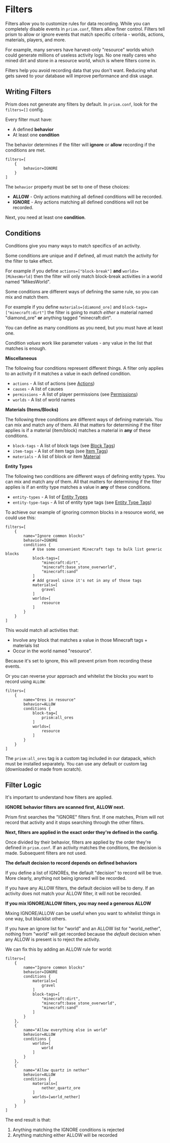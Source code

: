 
# Filters

Filters allow you to customize rules for data recording. While you can completely disable events in `prism.conf`, filters allow finer control. Filters tell prism to allow or ignore events that match specific criteria - worlds, actions, materials, players, and more.

For example, many servers have harvest-only "resource" worlds which could generate millions of useless activity logs. No one really cares who mined dirt and stone in a resource world, which is where filters come in.

Filters help you avoid recording data that you don't want. Reducing what gets saved to your database will improve performance and disk usage.

## Writing Filters

Prism does not generate any filters by default. In `prism.conf`, look for the `filters=[]` config.

Every filter must have:

* A defined **behavior**
* At least one **condition**

The behavior determines if the filter will **ignore** or **allow** recording if the conditions are met.

```hocon
filters=[
    {
        behavior=IGNORE
    }
]
```

The `behavior` property must be set to one of these choices:

* **ALLOW** - Only actions matching all defined conditions will be recorded.
* **IGNORE** - Any actions matching all defined conditions will not be recorded.

Next, you need at least one **condition**.

## Conditions

Conditions give you many ways to match specifics of an activity.

Some conditions are unique and if defined, all must match the activity for the filter to take effect. 

For example if you define `actions=["block-break"]` **and** `worlds=[MikesWorld]` then the filter will only match block-break activities in a world named "MikesWorld".

Some conditions are different ways of defining the same rule, so you can mix and match them.

For example if you define `materials=[diamond_ore]` and `block-tags=["minecraft:dirt"]` the filter is going to match *either* a material named "diamond_ore" **or** anything tagged "minecraft:dirt".

You can define as many conditions as you need, but you must have at least one.

Condition *values* work like parameter values - any value in the list that matches is enough.

**Miscellaneous**

The following four conditions represent different things. A filter only applies to an activity if it matches a value in each defined condition.

* `actions` - A list of actions (see [Actions](/actions))
* `causes` - A list of causes
* `permissions` - A list of player permissions (see [Permissions](/configs/permissions))
* `worlds` - A list of world names

**Materials (Items/Blocks)**

The following three conditions are different ways of defining materials. You can mix and match any of them. All that matters for determining if the filter applies is if a material (item/block) matches a material in **any** of these conditions.

* `block-tags` - A list of block tags (see [Block Tags](https://minecraft.wiki/w/Block_tag_(Java_Edition)))
* `item-tags` - A list of item tags (see [Item Tags](https://minecraft.wiki/w/Item_tag_(Java_Edition)))
* `materials` - A list of block or item [Material](https://hub.spigotmc.org/javadocs/bukkit/org/bukkit/Material.html)

**Entity Types**

The following two conditions are different ways of defining entity types. You can mix and match any of them. All that matters for determining if the filter applies is if an entity type matches a value in **any** of these conditions.

* `entity-types` - A list of [Entity Types](https://hub.spigotmc.org/javadocs/bukkit/org/bukkit/entity/EntityType.html)
* `entity-type-tags` - A list of entity type tags (see [Entity Type Tags](https://minecraft.wiki/w/Entity_type_tag_(Java_Edition)))

To achieve our example of ignoring common blocks in a resource world, we could use this:

```hocon
filters=[
    {
        name="Ignore common blocks"
        behavior=IGNORE
        conditions {
            # Use some convenient Minecraft tags to bulk list generic blocks
            block-tags=[
                "minecraft:dirt",
                "minecraft:base_stone_overworld",
                "minecraft:sand"
            ]
            # Add gravel since it's not in any of those tags
            materials=[
                gravel
            ]
            worlds=[
                resource
            ]
        }
    }
]
```

This would match all activities that:

* Involve any block that matches a value in those Minecraft tags + materials list
* Occur in the world named "resource". 

Because it's set to ignore, this will prevent prism from recording these events. 

Or you can reverse your approach and whitelist the blocks you want to record using `ALLOW`:

```hocon
filters=[
    {
        name="Ores in resource"
        behavior=ALLOW
        conditions {
            block-tag=[
                prism:all_ores
            ]
            worlds=[
                resource
            ]
        }
    }
]
```

<Callout type='info'>The `prism:all_ores` tag is a custom tag included in our datapack, which must be installed separately. You can use any default or custom tag (downloaded or made from scratch).</Callout>


## Filter Logic

It's important to understand how filters are applied.

**IGNORE behavior filters are scanned first, ALLOW next.**

Prism first searches the "IGNORE" filters first. If one matches, Prism will not record that activity and it stops searching through the other filters.

**Next, filters are applied in the exact order they're defined in the config.**

Once divided by their behavior, filters are applied by the order they're defined in `prism.conf`. If an activity matches the conditions, the decision is made. Subsequent filters are not used.

**The default decision to record depends on defined behaviors**

If you define a list of IGNOREs, the default "decision" to record will be true. More clearly, anything not being ignored will be recorded.

If you have any ALLOW filters, the default decision will be to deny. If an activity does not match your ALLOW filter, it will not be recorded.

**If you mix IGNORE/ALLOW filters, you may need a generous ALLOW**

Mixing IGNORE/ALLOW can be useful when you want to whitelist things in one way, but blacklist others.

If you have an ignore list for "world" and an ALLOW list for "world_nether", nothing from "world" will get recorded because the *default* decision when any ALLOW is present is to reject the activity.

We can fix this by adding an ALLOW rule for world:

```hocon
filters=[
    {
        name="Ignore common blocks"
        behavior=IGNORE
        conditions {
            materials=[
                gravel
            ]
            block-tags=[
                "minecraft:dirt",
                "minecraft:base_stone_overworld",
                "minecraft:sand"
            ]
        }
    },
    {
        name="Allow everything else in world"
        behavior=ALLOW
        conditions {
            worlds=[
                world
            ]
        }
    },
    {
        name="Allow quartz in nether"
        behavior=ALLOW
        conditions {
            materials=[
                nether_quartz_ore
            ]
            worlds=[world_nether]
        }
    }
]
```

The end result is that:

1. Anything matching the IGNORE conditions is rejected
2. Anything matching either ALLOW will be recorded